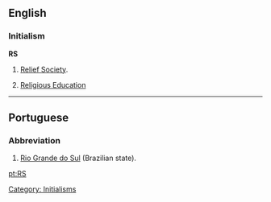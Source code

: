 ==English==
=== Initialism ===
'''RS'''

# {{context|Mormonism}} [[Relief Society]].
# [[Religious Education]]
[[Category: Initialisms]]

----

==Portuguese==
===Abbreviation===
#[[Rio Grande do Sul]] (Brazilian state).

[[pt:RS]]